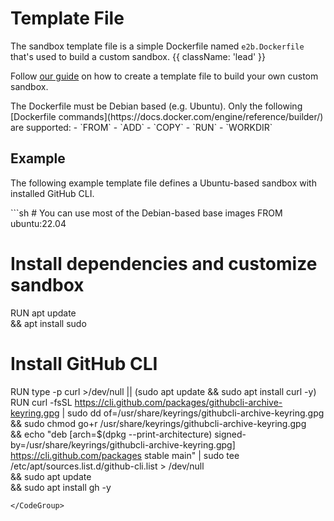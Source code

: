 # Template File

The sandbox template file is a simple Dockerfile named `e2b.Dockerfile` that's used to build a custom sandbox. {{ className: 'lead' }}

Follow [our guide](/guide/custom-sandbox) on how to create a template file to build your own custom sandbox.

<Note>
The Dockerfile must be Debian based (e.g. Ubuntu). Only the following [Dockerfile commands](https://docs.docker.com/engine/reference/builder/) are supported:
  - `FROM`
  - `ADD`
  - `COPY`
  - `RUN`
  - `WORKDIR`
</Note>


## Example

The following example template file defines a Ubuntu-based sandbox with installed GitHub CLI.


<CodeGroup isRunnable={false}>
```sh
# You can use most of the Debian-based base images
FROM ubuntu:22.04

# Install dependencies and customize sandbox
RUN apt update \
	&& apt install sudo

# Install GitHub CLI
RUN type -p curl >/dev/null || (sudo apt update && sudo apt install curl -y)
RUN curl -fsSL https://cli.github.com/packages/githubcli-archive-keyring.gpg | sudo dd of=/usr/share/keyrings/githubcli-archive-keyring.gpg \
	&& sudo chmod go+r /usr/share/keyrings/githubcli-archive-keyring.gpg \
	&& echo "deb [arch=$(dpkg --print-architecture) signed-by=/usr/share/keyrings/githubcli-archive-keyring.gpg] https://cli.github.com/packages stable main" | sudo tee /etc/apt/sources.list.d/github-cli.list > /dev/null \
	&& sudo apt update \
	&& sudo apt install gh -y
```
</CodeGroup>
